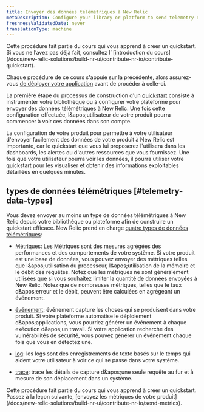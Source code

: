 ```yaml
---
title: Envoyer des données télémétriques à New Relic
metaDescription: Configure your library or platform to send telemetry data to New Relic
freshnessValidatedDate: never
translationType: machine
---
```


<Callout variant="tip">
  Cette procédure fait partie du cours qui vous apprend à créer un quickstart. Si vous ne l’avez pas déjà fait, consultez l’ [introduction du cours](/docs/new-relic-solutions/build-nr-ui/contribute-nr-io/contribute-quickstart).

  Chaque procédure de ce cours s&apos;appuie sur la précédente, alors assurez-vous [de déployer votre application](/docs/new-relic-solutions/build-nr-ui/contribute-nr-io/deploy-your-application) avant de procéder à celle-ci.
</Callout>

La première étape du processus de construction d&apos;un [quickstart](https://opensource.newrelic.com/projects/newrelic/newrelic-quickstarts) consiste à instrumenter votre bibliothèque ou à configurer votre plateforme pour envoyer des données télémétriques à New Relic. Une fois cette configuration effectuée, l&amp;apos;utilisateur de votre produit pourra commencer à voir ces données dans son compte.

La configuration de votre produit pour permettre à votre utilisateur d&apos;envoyer facilement des données de votre produit à New Relic est importante, car le quickstart que vous lui proposerez l&apos;utilisera dans les dashboards, les alertes ou d&apos;autres ressources que vous fournissez. Une fois que votre utilisateur pourra voir les données, il pourra utiliser votre quickstart pour les visualiser et obtenir des informations exploitables détaillées en quelques minutes.

## types de données télémétriques [#telemetry-data-types]

Vous devez envoyer au moins un type de données télémétriques à New Relic depuis votre bibliothèque ou plateforme afin de construire un quickstart efficace. New Relic prend en charge [quatre types de données télémétriques](/docs/data-apis/understand-data/new-relic-data-types):

* [Métriques](/docs/new-relic-solutions/build-nr-ui/contribute-nr-io/send-metrics): Les Métriques sont des mesures agrégées des performances et des comportements de votre système. Si votre produit est une base de données, vous pouvez envoyer des métriques telles que l&amp;apos;utilisation du processeur, l&amp;apos;utilisation de la mémoire et le débit des requêtes. Notez que les métriques ne sont généralement utilisées que si vous souhaitez limiter la quantité de données envoyées à New Relic. Notez que de nombreuses métriques, telles que le taux d&amp;apos;erreur et le débit, peuvent être calculées en agrégeant un événement.

* [événement](/docs/new-relic-solutions/build-nr-ui/contribute-nr-io/send-events): événement capture les choses qui se produisent dans votre produit. Si votre plateforme automatise le déploiement d&amp;apos;applications, vous pourriez générer un événement à chaque exécution d&amp;apos;un travail. Si votre application recherche des vulnérabilités de sécurité, vous pouvez générer un événement chaque fois que vous en détectez une.

* [log](/docs/new-relic-solutions/build-nr-ui/contribute-nr-io/send-logs): les logs sont des enregistrements de texte basés sur le temps qui aident votre utilisateur à voir ce qui se passe dans votre système.

* [trace](/docs/new-relic-solutions/build-nr-ui/contribute-nr-io/send-traces): trace les détails de capture d&amp;apos;une seule requête au fur et à mesure de son déplacement dans un système.

<Callout variant="tip">
  Cette procédure fait partie du cours qui vous apprend à créer un quickstart. Passez à la leçon suivante, [envoyez les métriques de votre produit](/docs/new-relic-solutions/build-nr-ui/contribute-nr-io/send-metrics).
</Callout>
